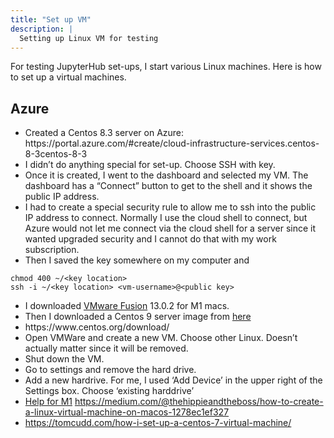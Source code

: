 ```yaml
---
title: "Set up VM"
description: |
  Setting up Linux VM for testing
---
```


For testing JupyterHub set-ups, I start various Linux machines. Here is how to set up a virtual machines.

## Azure

* Created a Centos 8.3 server on Azure: https://portal.azure.com/#create/cloud-infrastructure-services.centos-8-3centos-8-3
* I didn't do anything special for set-up. Choose SSH with key.
* Once it is created, I went to the dashboard and selected my VM. The dashboard has a "Connect" button to get to the shell and it shows the public IP address.
* I had to create a special security rule to allow me to ssh into the public IP address to connect. Normally I use the cloud shell to connect, but Azure would not let me connect via the cloud shell for a server since it wanted upgraded security and I cannot do that with my work subscription.
* Then I saved the key somewhere on my computer and
```
chmod 400 ~/<key location>
ssh -i ~/<key location> <vm-username>@<public key>
```


* I downloaded [VMware Fusion](https://www.vmware.com/products/fusion.html) 13.0.2 for M1 macs.
* Then I downloaded a Centos 9 server image from [here](https://sourceforge.net/projects/osboxes/files/v/vm/10-Cn-t/9/Server/64bit.7z/download)
* https://www.centos.org/download/
* Open VMWare and create a new VM. Choose other Linux. Doesn't actually matter since it will be removed.
* Shut down the VM.
* Go to settings and remove the hard drive.
* Add a new hardrive. For me, I used 'Add Device' in the upper right of the Settings box. Choose 'existing harddrive'
* [Help for M1](https://communities.vmware.com/t5/VMware-Fusion-Documents/The-Unofficial-Fusion-13-for-Apple-Silicon-Companion-Guide/ta-p/2939907)
<https://medium.com/@thehippieandtheboss/how-to-create-a-linux-virtual-machine-on-macos-1278ec1ef327>
* <https://tomcudd.com/how-i-set-up-a-centos-7-virtual-machine/>